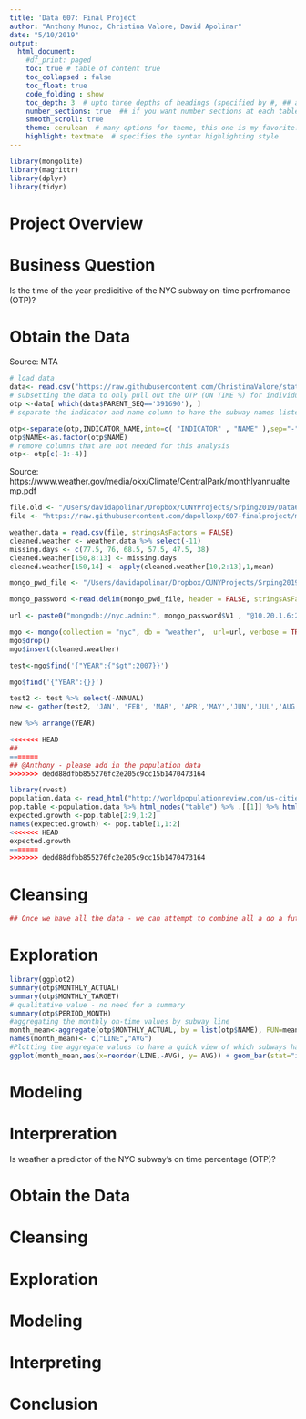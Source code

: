 ```yaml
---
title: 'Data 607: Final Project'
author: "Anthony Munoz, Christina Valore, David Apolinar"
date: "5/10/2019"
output: 
  html_document:
    #df_print: paged
    toc: true # table of content true
    toc_collapsed : false
    toc_float: true
    code_folding : show
    toc_depth: 3  # upto three depths of headings (specified by #, ## and ###)
    number_sections: true  ## if you want number sections at each table header
    smooth_scroll: true
    theme: cerulean  # many options for theme, this one is my favorite.
    highlight: textmate  # specifies the syntax highlighting style
---
```


```r
library(mongolite)
library(magrittr)
library(dplyr)
library(tidyr)
```

# Project Overview

# Business Question

Is the time of the year predicitive of the NYC subway on-time perfromance (OTP)?

# Obtain the Data

Source: MTA

```r
# load data
data<- read.csv("https://raw.githubusercontent.com/ChristinaValore/stats-prob-606/master/Performance_NYCT.csv", header=TRUE, check.names = FALSE)
# subsetting the data to only pull out the OTP (ON TIME %) for individual subway lines
otp <-data[ which(data$PARENT_SEQ=='391690'), ]
# separate the indicator and name column to have the subway names listed individually

otp<-separate(otp,INDICATOR_NAME,into=c( "INDICATOR" , "NAME" ),sep="-")
otp$NAME<-as.factor(otp$NAME)
# remove columns that are not needed for this analysis
otp<- otp[c(-1:-4)]
```

Source: https://www.weather.gov/media/okx/Climate/CentralPark/monthlyannualtemp.pdf

```r
file.old <- "/Users/davidapolinar/Dropbox/CUNYProjects/Srping2019/Data607/FinalProject/monthlyannualtemp-converted.csv"
file <- "https://raw.githubusercontent.com/dapolloxp/607-finalproject/master/monthlyannualtemp-converted.csv"

weather.data = read.csv(file, stringsAsFactors = FALSE)
cleaned.weather <- weather.data %>% select(-11)
missing.days <- c(77.5, 76, 68.5, 57.5, 47.5, 38)
cleaned.weather[150,8:13] <- missing.days
cleaned.weather[150,14] <- apply(cleaned.weather[10,2:13],1,mean)

mongo_pwd_file <- "/Users/davidapolinar/Dropbox/CUNYProjects/Srping2019/Data607/Week 13/mongopassword.txt"

mongo_password <-read.delim(mongo_pwd_file, header = FALSE, stringsAsFactors = FALSE)

url <- paste0("mongodb://nyc.admin:", mongo_password$V1 , "@10.20.1.6:27017/weather",sep = "")

mgo <- mongo(collection = "nyc", db = "weather",  url=url, verbose = TRUE)
mgo$drop()
mgo$insert(cleaned.weather)

test<-mgo$find('{"YEAR":{"$gt":2007}}')

mgo$find('{"YEAR":{}}')

```


```r
test2 <- test %>% select(-ANNUAL)
new <- gather(test2, 'JAN', 'FEB', 'MAR', 'APR','MAY','JUN','JUL','AUG', 'SEP','OCT','NOV','DEC',key = 'Month', value = 'Avg Monthly Temp')

new %>% arrange(YEAR)
```




```r
<<<<<<< HEAD
##
=======
## @Anthony - please add in the population data
>>>>>>> dedd88dfbb855276fc2e205c9cc15b1470473164

library(rvest)
population.data <- read_html("http://worldpopulationreview.com/us-cities/new-york-city-population")
pop.table <-population.data %>% html_nodes("table") %>% .[[1]] %>% html_table()
expected.growth <-pop.table[2:9,1:2]
names(expected.growth) <- pop.table[1,1:2]
<<<<<<< HEAD
expected.growth
=======
>>>>>>> dedd88dfbb855276fc2e205c9cc15b1470473164
```

# Cleansing

```r
## Once we have all the data - we can attempt to combine all a do a futher cleansing process as needed.
```


# Exploration

```r
library(ggplot2)
summary(otp$MONTHLY_ACTUAL)
summary(otp$MONTHLY_TARGET)
# qualitative value - no need for a summary 
summary(otp$PERIOD_MONTH)
#aggregating the monthly on-time values by subway line 
month_mean<-aggregate(otp$MONTHLY_ACTUAL, by = list(otp$NAME), FUN=mean)
names(month_mean)<- c("LINE","AVG")
#Plotting the aggregate values to have a quick view of which subways have the best/worst time overall monthly
ggplot(month_mean,aes(x=reorder(LINE,-AVG), y= AVG)) + geom_bar(stat="identity") + theme (axis.text.x = element_text(angle = 90, hjust = 1, vjust = 0.5))
```

# Modeling 

# Interpreration

Is weather a predictor of the NYC subway's on time percentage (OTP)?

# Obtain the Data



# Cleansing

# Exploration

# Modeling 

# Interpreting

# Conclusion